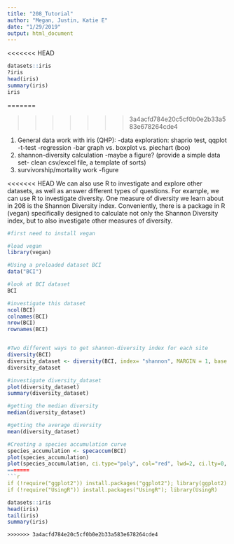 ```yaml
---
title: "208_Tutorial"
author: "Megan, Justin, Katie E"
date: "1/29/2019"
output: html_document
---
```


<<<<<<< HEAD
```r
datasets::iris
?iris
head(iris)
summary(iris)
iris
```
=======


>>>>>>> 3a4acfd784e20c5cf0b0e2b33a583e678264cde4

1. General data work with iris (QHP):
  -data exploration: shaprio test, qqplot 
  -t-test
  -regression
  -bar graph vs. boxplot vs. piechart (boo)
2. shannon-diversity calculation
  -maybe a figure? (provide a simple data set- clean csv/excel file, a template of sorts)
3. survivorship/mortality work
  -figure

<<<<<<< HEAD
We can also use R to investigate and explore other datasets, as well as answer different types of questions. For example, we can use R to investigate diversity. One measure of diversity we learn about in 208 is the Shannon Diversity index. Conveniently, there is a package in R (vegan) specifically designed to calculate not only the Shannon Diversity index, but to also investigate other measures of diversity.

```r

#first need to install vegan

#load vegan 
library(vegan)

#Using a preloaded dataset BCI
data("BCI")

#look at BCI dataset
BCI

#investigate this dataset
ncol(BCI)
colnames(BCI)
nrow(BCI)
rownames(BCI)


#Two different ways to get shannon-diversity index for each site
diversity(BCI)
diversity_dataset <- diversity(BCI, index= "shannon", MARGIN = 1, base = exp(1))
diversity_dataset

#investigate diversity_dataset
plot(diversity_dataset)
summary(diversity_dataset)

#getting the median diversity
median(diversity_dataset)

#getting the average diversity
mean(diversity_dataset)

#Creating a species accumulation curve
species_accumulation <- specaccum(BCI)
plot(species_accumulation) 
plot(species_accumulation, ci.type="poly", col="red", lwd=2, ci.lty=0, ci.col="lightblue", ylab ="Species Accumulation" ) 
=======
```r
if (!require("ggplot2")) install.packages("ggplot2"); library(ggplot2)
if (!require("UsingR")) install.packages("UsingR"); library(UsingR)
```

```r
datasets::iris
head(iris)
tail(iris)
summary(iris)
```



```rJ
>>>>>>> 3a4acfd784e20c5cf0b0e2b33a583e678264cde4

```

